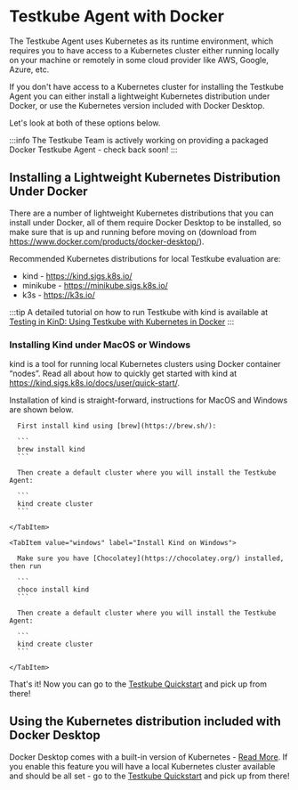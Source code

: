 
# Testkube Agent with Docker

The Testkube Agent uses Kubernetes as its runtime environment, which requires you to have access to a Kubernetes cluster either
running locally on your machine or remotely in some cloud provider like AWS, Google, Azure, etc.

If you don't have access to a Kubernetes cluster for installing the Testkube Agent you can either install a lightweight
Kubernetes distribution under Docker, or use the Kubernetes version included with Docker Desktop.

Let's look at both of these options below.

:::info
The Testkube Team is actively working on providing a packaged Docker Testkube Agent - check back soon!
:::

## Installing a Lightweight Kubernetes Distribution Under Docker

There are a number of lightweight Kubernetes distributions that you can install under Docker, all of them require
Docker Desktop to be installed, so make sure that is up and running before moving on (download from https://www.docker.com/products/docker-desktop/).

Recommended Kubernetes distributions for local Testkube evaluation are:

- kind - https://kind.sigs.k8s.io/
- minikube - https://minikube.sigs.k8s.io/
- k3s - https://k3s.io/

:::tip
A detailed tutorial on how to run Testkube with kind is available at [Testing in KinD: Using Testkube with Kubernetes in Docker](https://testkube.io/learn/testing-in-kind-using-testkube-with-kubernetes-in-docker)
:::

### Installing Kind under MacOS or Windows

kind is a tool for running local Kubernetes clusters using Docker container “nodes”. Read all about how to quickly get
started with kind at https://kind.sigs.k8s.io/docs/user/quick-start/.

Installation of kind is straight-forward, instructions for MacOS and Windows are shown below.

  <Tabs groupId="dashboard-cli">
    <TabItem value="macos" label="Install Kind on MacOS" default>


      First install kind using [brew](https://brew.sh/):

      ```
      brew install kind
      ```

      Then create a default cluster where you will install the Testkube Agent:

      ```
      kind create cluster
      ```

    </TabItem>

    <TabItem value="windows" label="Install Kind on Windows">

      Make sure you have [Chocolatey](https://chocolatey.org/) installed, then run

      ```
      choco install kind
      ```

      Then create a default cluster where you will install the Testkube Agent:

      ```
      kind create cluster
      ```

    </TabItem>
  </Tabs>


That's it! Now you can go to the [Testkube Quickstart][install-with-cli] and pick up from there!

[install-with-cli]: /articles/install/install-with-cli

## Using the Kubernetes distribution included with Docker Desktop

Docker Desktop comes with a built-in version of Kubernetes - [Read More](https://docs.docker.com/desktop/kubernetes/).
If you enable this feature you will have a local Kubernetes cluster available and should be all set -
go to the [Testkube Quickstart][install-with-cli] and pick up from there!



